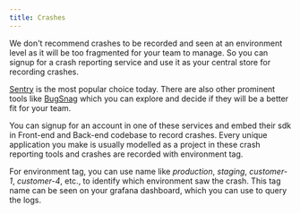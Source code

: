 ```yaml
---
title: Crashes
---
```


We don't recommend crashes to be recorded and seen at an environment level as it will be too fragmented for your team to
manage. So you can signup for a crash reporting service and use it as your central store for recording crashes.

[Sentry](https://sentry.io/welcome/) is the most popular choice today. There are also other prominent tools like
[BugSnag](https://www.bugsnag.com/) which you can explore and decide if they will be a better fit for your team.

You can signup for an account in one of these services and embed their sdk in Front-end and Back-end codebase to record
crashes. Every unique application you make is usually modelled as a project in these crash reporting tools and crashes
are recorded with environment tag.

For environment tag, you can use name like _production_, _staging_, _customer-1_, _customer-4_, etc., to identify which
environment saw the crash. This tag name can be seen on your grafana dashboard, which you can use to query the logs.
